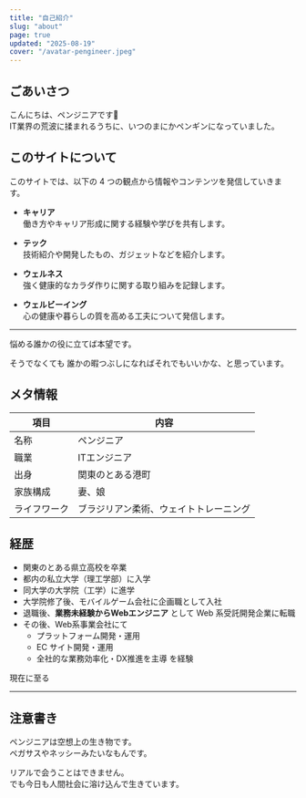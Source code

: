 ```yaml
---
title: "自己紹介"
slug: "about"
page: true
updated: "2025-08-19"
cover: "/avatar-pengineer.jpeg"
---
```

## ごあいさつ
こんにちは、ペンジニアです🐧  
IT業界の荒波に揉まれるうちに、いつのまにかペンギンになっていました。  

## このサイトについて

このサイトでは、以下の 4 つの観点から情報やコンテンツを発信していきます。

- **キャリア**  
  働き方やキャリア形成に関する経験や学びを共有します。

- **テック**  
  技術紹介や開発したもの、ガジェットなどを紹介します。

- **ウェルネス**  
  強く健康的なカラダ作りに関する取り組みを記録します。

- **ウェルビーイング**  
  心の健康や暮らしの質を高める工夫について発信します。

---

悩める誰かの役に立てば本望です。  

そうでなくても
誰かの暇つぶしになればそれでもいいかな、と思っています。

## メタ情報

| 項目       | 内容                     |
| ---------- | ------------------------ |
| 名称       | ペンジニア              |
| 職業       | ITエンジニア             |
| 出身       | 関東のとある港町          |
| 家族構成   | 妻、娘                   |
| ライフワーク | ブラジリアン柔術、ウェイトトレーニング |

## 経歴
- 関東のとある県立高校を卒業  
- 都内の私立大学（理工学部）に入学  
- 同大学の大学院（工学）に進学  
- 大学院修了後、モバイルゲーム会社に企画職として入社  
- 退職後、**業務未経験からWebエンジニア** として Web 系受託開発企業に転職  
- その後、Web系事業会社にて  
  - プラットフォーム開発・運用  
  - EC サイト開発・運用  
  - 全社的な業務効率化・DX推進を主導
  を経験  

現在に至る

---

## 注意書き

ペンジニアは空想上の生き物です。  
ペガサスやネッシーみたいなもんです。  

リアルで会うことはできません。  
でも今日も人間社会に溶け込んで生きています。

